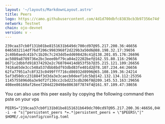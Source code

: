 ```yaml
---
layout: '~/layouts/MarkdownLayout.astro'
title: Peers
logo: https://camo.githubusercontent.com/4d1d700dbfc8383bcb3b97356e74df9f745a74f77ef0f8d1f0c46be4512f6c05/68747470733a2f2f7062732e7477696d672e636f6d2f70726f66696c655f696d616765732f313630333131313038343538333335383436342f68513453306341305f343030783430302e6a7067
network: Testnet
chain: ojo-devnet
version: v -
---
```



```
239caa37cb0f131b01be8151631b649dc700cd97@95.217.200.36:46656
0465032114df76df206c9983968f2d229b3a50d6@88.198.32.17:39656
2c40b0aedc41b7c1b20c7c243dd5edd698428c41@138.201.85.176:26696
ac5089a8789736e2bc3eee0bf79ca04e22202bef@162.55.80.116:29656
8671c2dbbfd918374292e2c760704414d853f5b7@35.215.121.109:26656
7416a65de3cc548a537dbb8bdf93dbd83fe401d2@78.107.234.44:26656
62fa77951a7c8f323c0499fff716cd86932d8996@65.108.199.36:24214
5af3d50dcc231884f3d3da3e3caecb0deef1dc5b@142.132.134.112:25356
1145755896d6a3e9df2f130cc2cbd223cdb206f0@209.145.53.163:29656
408ee86160af26ee7204d220498e80638f7874f4@161.97.109.47:38656
```


You can also use this peer easily by copying the following command then pste on your vps

```
PEERS="239caa37cb0f131b01be8151631b649dc700cd97@95.217.200.36:46656,0465032114df76df206c9983968f2d229b3a50d6@88.198.32.17:39656,2c40b0aedc41b7c1b20c7c243dd5edd698428c41@138.201.85.176:26696,ac5089a8789736e2bc3eee0bf79ca04e22202bef@162.55.80.116:29656,8671c2dbbfd918374292e2c760704414d853f5b7@35.215.121.109:26656,7416a65de3cc548a537dbb8bdf93dbd83fe401d2@78.107.234.44:26656,62fa77951a7c8f323c0499fff716cd86932d8996@65.108.199.36:24214,5af3d50dcc231884f3d3da3e3caecb0deef1dc5b@142.132.134.112:25356,1145755896d6a3e9df2f130cc2cbd223cdb206f0@209.145.53.163:29656,408ee86160af26ee7204d220498e80638f7874f4@161.97.109.47:38656"sed -i -e "s|^persistent_peers *=.*|persistent_peers = \"$PEERS\"|" $HOME/.ojo/config/config.toml

```

